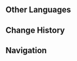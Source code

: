 {{Location Infobox
|image        = Pairidaeza Canyon.png
|type         = Point of Interest
|region       = Sumeru
|subregion    = Great Red Sand
|area         = Desert of Hadramaveth
|subarea      = Wadi Al-Majuj
}}
{{Location Intro|description=<p>A canyon that cuts through [[Wadi Al-Majuj]], the Pairidaeza Canyon has parts that are exposed to the sky and occupied by some [[Eremite]] camps and parts underground which have a basin of shallow water. The canyon leads into [[Liloupar's Cell]].}}
<!--
==NPCs==
*-->
<!--
==Interactables==
===Interactable Name===
{{Dialogue start}}
:''':''' {{tx}}
{{Dialogue end}}

==Lore==

==Trivia==
*

==Gallery==
<gallery>

</gallery>

==Video Guides==
{{EVT
|video   = 
|caption = 
}}
-->
==Other Languages==
{{Other Languages
|en      = Pairidaeza Canyon
|zhs     = 绿洲峡谷
|zhs_rm  = Lǜzhōu Xiágǔ
|zht     = 綠洲峽谷
|zht_rm  = Lǜzhōu Xiágǔ
|zh_tl   = Oasis Canyon
|ja      = オアシス峡谷
|ja_rm   = Oashisu Kyoukoku
|ja_tl   = Oasis Canyon
|ko      = 오아시스 협곡
|ko_tl   = Oasis Canyon
|es      = Cañón del oasis
|es_tl   = Canyon of the Oasis
|fr      = Canyon de l'oasis
|fr_tl   = Oasis Canyon
|ru      = <!--ущелье-->
|ru_tl   = 
|th      = หุบเขาโอเอซิส
|th_rm   = Hup-khao O-e-sis
|th_tl   = 
|vi      = Hẻm Núi Pairidaeza
|vi_tl   = 
|de      = Oasen-Schlucht
|de_tl   = 
|id      = Pairidaeza Canyon
|pt      = Cânion Pairidaeza
|pt_tl   = 
|tr      = Cennet Vadisi
|tr_tl   = 
|it      = Canyon di Pairidaeza
|it_tl   = 
}}

==Change History==
{{Change History|3.4}}

==Navigation==
{{PoI Navbox|Sumeru}}